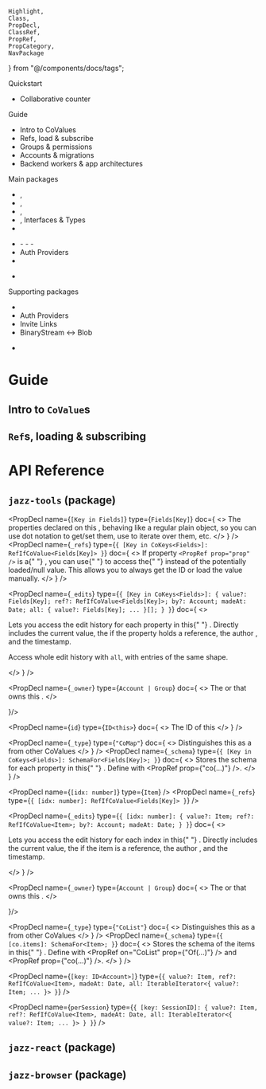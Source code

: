     Highlight,
    Class,
    PropDecl,
    ClassRef,
    PropRef,
    PropCategory,
    NavPackage
} from "@/components/docs/tags";

<div className="sticky overflow-y-scroll w-[14rem] h-[calc(100dvh-8rem)] -mb-[calc(100dvh-8rem)] top-[6rem] pr-6 mr-10 overflow-y-scroll prose-sm prose-ul:pl-1 prose-ul:ml-1 prose-li:my-2 prose-li:leading-tight prose-ul:list-['-'] border-r">
Quickstart

-   Collaborative counter

Guide

-   Intro to CoValues
-   Refs, load & subscribe
-   Groups & permissions
-   Accounts & migrations
-   Backend workers & app&nbsp;architectures

Main packages

<NavPackage name="jazz-tools">

-   <ClassRef name="CoMap" />, <ClassRef name="CoList" />
-   <ClassRef name="CoStream" />, <ClassRef name="BinaryCoStream" />
-   <ClassRef name="Account" />, <ClassRef name="Group" />
-   <PropRef prop="co" />, Interfaces & Types
-   <ClassRef name="ImageDefinition" />

</NavPackage>

<NavPackage name="jazz-react">

-   <PropRef prop="JazzReact()" />
    - <PropRef prop="<Provider/>" />
    - <PropRef prop="useAccount()" />
    - <PropRef prop="useCoState()" />
-   Auth Providers
-   <PropRef prop="<ProgressiveImg/>" />

</NavPackage>


<NavPackage name="jazz-nodejs">

-   <PropRef prop="createOrResumeWorker()" />

</NavPackage>

Supporting packages

<NavPackage name="jazz-browser">

-   <PropRef prop="createBrowserContext()" />
-   Auth Providers
-   Invite Links
-   BinaryStream ↔︎ Blob

</NavPackage>

<NavPackage name="jazz-browser-media-image">

-   <PropRef prop="createImage()" />

</NavPackage>


</div>

<div className="ml-[17rem]">

# Guide

## Intro to `CoValue`s

## `Ref`s, loading & subscribing

# API Reference

## `jazz-tools` (package)

<div class="not-prose">

<Class name="CoMap<Fields>" doc="CoMaps are collaborative versions of plain objects, mapping string-like keys to values.">

<PropCategory name="Contents" />

<PropDecl
    name={`[Key in Fields]`}
    type={`Fields[Key]`}
    doc={
        <>
            The properties declared on this <ClassRef name="CoMap" />, behaving
            like a regular plain object, so you can use dot notation to get/set
            them, use <PropRef on="Object" prop="keys()" /> to iterate over
            them, etc.
        </>
    }
/>
<PropDecl
    name={`_refs`}
    type={`{ [Key in CoKeys<Fields>]: RefIfCoValue<Fields[Key]> }`}
    doc={
        <>
            If property `<PropRef prop="prop" />` is a{" "}
            <PropRef on="co" prop="ref(...)" />, you can use{" "}
            <PropRef on="coMap" prop="_refs.prop" /> to access the{" "}
            <ClassRef name="Ref" /> instead of the potentially loaded/null
            value. This allows you to always get the ID or load the value
            manually.
        </>
    }
/>

<PropCategory name="Collaboration" />

<PropDecl
    name={`_edits`}
    type={`{ [Key in CoKeys<Fields>]: {
    value?: Fields[Key];
    ref?: RefIfCoValue<Fields[Key]>;
    by?: Account;
    madeAt: Date;
    all: { value?: Fields[Key]; ... }[];
} }`}
    doc={
        <>
            <p className="mb-4">
                Lets you access the edit history for each property in this{" "}
                <ClassRef name="CoMap" />. Directly includes the current value,
                the <ClassRef name="Ref" /> if the property holds a reference,
                the author <ClassRef name="Account" />, and the timestamp.
            </p>
            <p>
                Access whole edit history with `all`, with entries of the
                same shape.
            </p>
        </>
    }
/>

<PropDecl name={`_owner`} type={`Account | Group`} doc={
    <>
        The <ClassRef name="Account" /> or <ClassRef name="Group" /> that owns this <ClassRef name="CoMap" />.
    </>

}/>

<PropCategory name="Value identity" />

<PropDecl
    name={`id`}
    type={`ID<this>`}
    doc={
        <>
            The ID of this <ClassRef name="CoMap" />
        </>
    }
/>

<PropCategory name="Type info" />

<PropDecl
    name={`_type`}
    type={`"CoMap"`}
    doc={
        <>
            Distinguishes this as a <ClassRef name="CoMap" /> from other
            CoValues
        </>
    }
/>
<PropDecl
    name={`_schema`}
    type={`{ [Key in CoKeys<Fields>]: SchemaFor<Fields[Key]>; }`}
    doc={
        <>
            Stores the schema for each property in this{" "}
            <ClassRef name="CoMap" />. Define with <PropRef prop={"co(...)"} />.
        </>
    }
/>

</Class>

<Class name="CoList<Item> extends Array<Item>" doc="CoLists are collaborative versions of arrays.">

<PropCategory name="Contents" />

<PropDecl
    name={`[idx: number]`}
    type={`Item`}
/>
<PropDecl
    name={`_refs`}
    type={`{ [idx: number]: RefIfCoValue<Fields[Key]> }`}
/>

<PropCategory name="Collaboration" />

<PropDecl
    name={`_edits`}
    type={`{ [idx: number]: {
    value?: Item;
    ref?: RefIfCoValue<Item>;
    by?: Account;
    madeAt: Date;
} }`}
    doc={
        <>
            <p className="mb-4">
                Lets you access the edit history for each index in this{" "}
                <ClassRef name="CoList" />. Directly includes the current value,
                the <ClassRef name="Ref" /> if the item is a reference,
                the author <ClassRef name="Account" />, and the timestamp.
            </p>
        </>
    }
/>

<PropDecl name={`_owner`} type={`Account | Group`} doc={
    <>
        The <ClassRef name="Account" /> or <ClassRef name="Group" /> that owns this <ClassRef name="CoList" />.
    </>

}/>

<PropCategory name="Type info" />

<PropDecl
    name={`_type`}
    type={`"CoList"`}
    doc={
        <>
            Distinguishes this as a <ClassRef name="CoMap" /> from other
            CoValues
        </>
    }
/>
<PropDecl
    name={`_schema`}
    type={`{ [co.items]: SchemaFor<Item>; }`}
    doc={
        <>
            Stores the schema of the items in this{" "}
            <ClassRef name="CoList" />. Define with <PropRef on="CoList" prop={"Of(...)"} /> and <PropRef prop={"co(...)"} />.
        </>
    }
/>

</Class>

<Class name="CoStream<Item>" doc="CoStreams are a collection of independent append-only streams per participant.">

<PropCategory name="Contents" />

<PropDecl
    name={`[key: ID<Account>]`}
    type={`{
    value?: Item,
    ref?: RefIfCoValue<Item>,
    madeAt: Date,
    all: IterableIterator<{ value?: Item; ... }>
}`}
/>

<PropDecl
    name={`perSession`}
    type={`{ [key: SessionID]: {
        value?: Item,
        ref?: RefIfCoValue<Item>,
        madeAt: Date,
        all: IterableIterator<{ value?: Item; ... }>
} }`}
/>

</Class>

<Class name="BinaryCoStream" doc="BinaryCoStreams represent binary files and live streams.">

</Class>

</div>

## `jazz-react` (package)

## `jazz-browser` (package)

</div>
